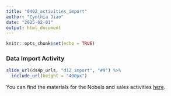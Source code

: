 ```yaml
---
title: "0402_activities_import"
author: "Cynthia Jiao"
date: "2025-02-01"
output: html_document
---
```


```r
knitr::opts_chunk$set(echo = TRUE)
```

### Data Import Activity

```r
slide_url(ds4p_urls, "d12_import", "#9") %>%
  include_url(height = "400px")
```

You can find the materials for the Nobels and sales activities [here](https://github.com/DataScience4Psych/ae-06-nobels-sales-dataimport).
